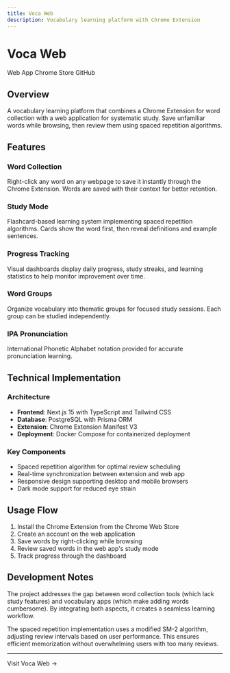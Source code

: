 ```yaml
---
title: Voca Web
description: Vocabulary learning platform with Chrome Extension
---
```



# Voca Web

<div style={{ marginBottom: '2rem' }}>
  <Link
    className="button button--primary"
    to="https://voca.ysw.kr"
    style={{ marginRight: '1rem' }}
  >
    Web App
  </Link>
  <Link
    className="button button--secondary"
    to="https://chromewebstore.google.com/detail/voca-web-vocabulary-build/ajflgkmapedegaokdcmpdepepmchfbeo"
    style={{ marginRight: '1rem' }}
  >
    Chrome Store
  </Link>
  <Link
    className="button button--secondary"
    to="https://github.com/YangSeungWon/voca-web"
  >
    GitHub
  </Link>
</div>

## Overview

A vocabulary learning platform that combines a Chrome Extension for word collection with a web application for systematic study. Save unfamiliar words while browsing, then review them using spaced repetition algorithms.

## Features

### Word Collection
Right-click any word on any webpage to save it instantly through the Chrome Extension. Words are saved with their context for better retention.

### Study Mode
Flashcard-based learning system implementing spaced repetition algorithms. Cards show the word first, then reveal definitions and example sentences.

### Progress Tracking
Visual dashboards display daily progress, study streaks, and learning statistics to help monitor improvement over time.

### Word Groups
Organize vocabulary into thematic groups for focused study sessions. Each group can be studied independently.

### IPA Pronunciation
International Phonetic Alphabet notation provided for accurate pronunciation learning.

## Technical Implementation

### Architecture
- **Frontend**: Next.js 15 with TypeScript and Tailwind CSS
- **Database**: PostgreSQL with Prisma ORM
- **Extension**: Chrome Extension Manifest V3
- **Deployment**: Docker Compose for containerized deployment

### Key Components
- Spaced repetition algorithm for optimal review scheduling
- Real-time synchronization between extension and web app
- Responsive design supporting desktop and mobile browsers
- Dark mode support for reduced eye strain

## Usage Flow

1. Install the Chrome Extension from the Chrome Web Store
2. Create an account on the web application
3. Save words by right-clicking while browsing
4. Review saved words in the web app's study mode
5. Track progress through the dashboard

## Development Notes

The project addresses the gap between word collection tools (which lack study features) and vocabulary apps (which make adding words cumbersome). By integrating both aspects, it creates a seamless learning workflow.

The spaced repetition implementation uses a modified SM-2 algorithm, adjusting review intervals based on user performance. This ensures efficient memorization without overwhelming users with too many reviews.

---

<div style={{ marginTop: '2rem', textAlign: 'center' }}>
  <Link
    className="button button--primary button--lg"
    to="https://voca.ysw.kr"
  >
    Visit Voca Web →
  </Link>
</div>